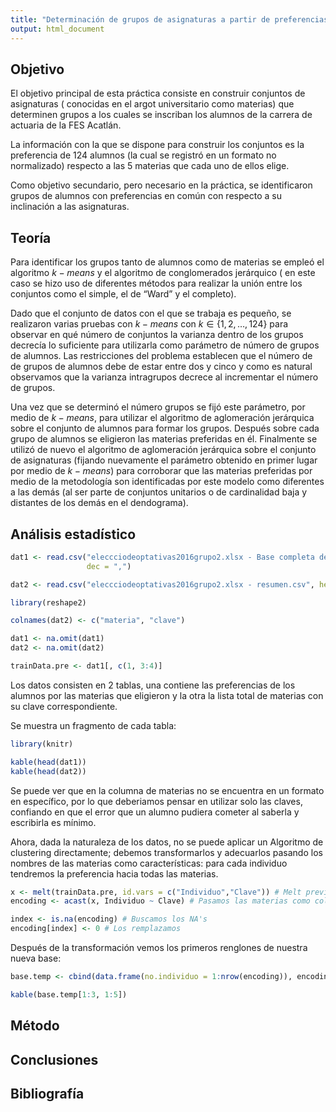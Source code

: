 ```yaml
---
title: "Determinación de grupos de asignaturas a partir de preferencias de alumnos"
output: html_document
---
```



## Objetivo

El objetivo principal de esta práctica consiste en construir conjuntos de asignaturas ( conocidas en el argot universitario como materias) que determinen grupos a los cuales se inscriban los alumnos de la carrera de actuaria de la FES Acatlán.

La información con la que se dispone para construir los conjuntos es la preferencia de 124 alumnos (la cual se registró en un formato no normalizado) respecto a las 5 materias que cada uno de ellos elige. 

Como objetivo secundario, pero necesario en la práctica, se identificaron grupos de alumnos con preferencias en común con respecto a su inclinación a las asignaturas.




## Teoría

Para identificar los grupos tanto de alumnos como de materias se empleó el algoritmo $k-means$ y el algoritmo de conglomerados jerárquico ( en este caso se hizo uso de diferentes métodos para realizar la unión entre los conjuntos como el simple, el de “Ward” y el completo).

Dado que el conjunto de datos con el que se trabaja es pequeño, se realizaron varias pruebas con $k-means$ con $k \in \{ 1,2,\dots,124\}$ para observar en qué número de conjuntos la varianza dentro de los grupos decrecía lo suficiente para utilizarla como parámetro de número de grupos de alumnos. Las restricciones del problema establecen que el número de de grupos de alumnos debe de estar entre dos y cinco y como es natural observamos que la varianza intragrupos decrece al incrementar el número de grupos. 


Una vez que se determinó el número grupos se fijó este parámetro, por medio de $k-means$, para utilizar el algoritmo de aglomeración jerárquica  sobre el conjunto de alumnos para formar los grupos. Después sobre cada grupo de alumnos se eligieron las materias preferidas en él. Finalmente se utilizó de nuevo el algoritmo de aglomeración jerárquica sobre el conjunto de asignaturas (fijando nuevamente el parámetro obtenido en primer lugar por medio de $k-means$) para corroborar que las materias preferidas por medio de la metodología son identificadas por este modelo como diferentes a las demás (al ser parte de conjuntos unitarios o de cardinalidad baja y distantes de los demás en el dendograma).


  


## Análisis estadístico

```r
dat1 <- read.csv("eleccciodeoptativas2016grupo2.xlsx - Base completa de eleccion.csv", 
				 dec = ",")

dat2 <- read.csv("eleccciodeoptativas2016grupo2.xlsx - resumen.csv", header = F)[, 1:2]

library(reshape2)

colnames(dat2) <- c("materia", "clave")

dat1 <- na.omit(dat1)
dat2 <- na.omit(dat2)

trainData.pre <- dat1[, c(1, 3:4)]
```

Los datos consisten en 2 tablas, una contiene las preferencias de los alumnos por las materias que eligieron y la otra la lista total de materias con su clave correspondiente.

Se muestra un fragmento de cada tabla:

```r
library(knitr)

kable(head(dat1))
kable(head(dat2))
```

Se puede ver que en la columna de materias no se encuentra en un formato en específico, por lo que deberiamos pensar en utilizar solo las claves, confiando en que el error que un alumno pudiera cometer al saberla y escribirla es mínimo.

Ahora, dada la naturaleza de los datos, no se puede aplicar un Algoritmo de clustering directamente; debemos transformarlos y adecuarlos pasando los nombres de las materias como características: para cada individuo tendremos la preferencia hacia todas las materias.

```r
x <- melt(trainData.pre, id.vars = c("Individuo","Clave")) # Melt previo
encoding <- acast(x, Individuo ~ Clave) # Pasamos las materias como columnas

index <- is.na(encoding) # Buscamos los NA's
encoding[index] <- 0 # Los remplazamos
```

Después de la transformación vemos los primeros renglones de nuestra nueva base:

```r

base.temp <- cbind(data.frame(no.individuo = 1:nrow(encoding)), encoding)

kable(base.temp[1:3, 1:5])

```

## Método

## Conclusiones

## Bibliografía
